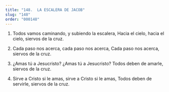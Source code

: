 ```yaml
---
title: "148.  LA ESCALERA DE JACOB"
slug: "148"
order: "000148"
---
```


1. Todos vamos caminando, y subiendo la escalera,
Hacia el cielo, hacia el cielo, siervos de la cruz.

2.	Cada paso nos acerca, cada paso nos acerca, Cada paso nos acerca, siervos de la cruz.
 
3.	¿Amas tú a Jesucristo? ¿Amas tú a Jesucristo? Todos deben de amarle, siervos de la cruz.

4.	Sirve a Cristo si le amas, sirve a Cristo si le amas,
Todos deben de servirle, siervos de la cruz.

